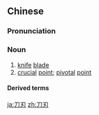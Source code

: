 ==Chinese==
{{zh-forms}}

===Pronunciation===
{{zh-pron
|m=dāorèn,er=y
|c=dou1 jan6
|cat=n
}}

===Noun===
{{zh-noun}}

# [[knife]] [[blade]]
# [[crucial]] [[point]]; [[pivotal]] [[point]]

====Derived terms====
{{zh-der|好鋼用在刀刃上}}

{{zh-cat|Advanced}}

[[ja:刀刃]]
[[zh:刀刃]]